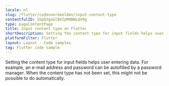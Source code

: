 ```yaml
---
locale: nl
slug: /flutter/codevoorbeelden/input-content-type
contentfulID: 1bpQ3gaGlBXIpM0BWLQV9g
type: pageContentPage
title: Input content type on Flutter
shortDescription: Setting the content type for input fields helps user entering data.
platformFilter: Flutter
layout: Layout - Code samples
tag: Flutter code sample
---
```


Setting the content type for input fields helps user entering data. For example, an e-mail address and password can be autofilled by a password manager. When the content type has not been set, this might not be possible to do automatically.

<CodeSample id="input-content-type" locale="nl" platform="flutter"/>